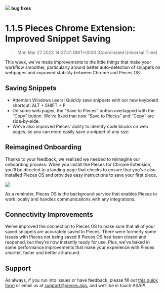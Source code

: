 <link rel="canonical" href="https://code.pieces.app/updates/1-1-5-pieces-chrome-extension-improved-snippet-saving" />

![](https://uploads-ssl.webflow.com/6143afec68f555387049efb3/630d71b9be2f59849c80d96a_ezgif_com-gif-maker21_7b2e124e3ef91448795090a923cdbf82_2000.png)
**bug fixes**
# 1.1.5 Pieces Chrome Extension: Improved Snippet Saving
> Mon Mar 27 2023 14:27:41 GMT+0000 (Coordinated Universal Time)

This week, we’ve made improvements to the little things that make your workflow smoother, particularly around better auto-detection of snippets on webpages and improved stability between Chrome and Pieces OS.

## Saving Snippets
- Attention Windows users! Quickly save snippets with our new keyboard shortcut: ALT + SHIFT + P
- On some web pages, the “Save to Pieces” button overlapped with the “Copy” button. We’ve fixed that now “Save to Pieces” and “Copy” are side-by-side.
- We’ve also improved Pieces’ ability to identify code blocks on web pages, so you can more easily save a snippet of any size.

## Reimagined Onboarding
Thanks to your feedback, we realized we needed to reimagine our onboarding process. When you install the Pieces for Chrome Extension, you’ll be directed to a landing page that checks to ensure that you’ve also installed Pieces OS and provides easy instructions to save your first piece.

![](https://uploads-ssl.webflow.com/6143afec68f555387049efb3/630d71babe2f597c7680dc44_ezgif_com-gif-maker20_677bc527b57b677657513de5db2aa2c7_800.png)

As a reminder, Pieces OS is the background service that enables Pieces to work locally and handles communications with any integrations.

## Connectivity Improvements
We’ve improved the connection to Pieces OS to make sure that all of your saved snippets are accurately saved to Pieces. There were formerly some issues with Pieces not being saved if Pieces OS had been closed and reopened, but they’re now instantly ready for use.
Plus, we’ve baked in some performance improvements that make your experience with Pieces smarter, faster and better all-around.

## Support
As always, if you run into issues or have feedback, please fill out <a href="https://getpieces.typeform.com/to/mCjBSIjF" target="_blank" rel="noopener noreferrer">this quick form</a> or email us at support@pieces.app, and we’ll be in touch ASAP!
